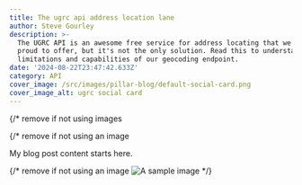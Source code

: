 ```yaml
---
title: The ugrc api address location lane
author: Steve Gourley
description: >-
  The UGRC API is an awesome free service for address locating that we are very
  proud to offer, but it's not the only solution. Read this to understand the
  limitations and capabilities of our geocoding endpoint.
date: '2024-08-22T23:47:42.633Z'
category: API
cover_image: /src/images/pillar-blog/default-social-card.png
cover_image_alt: ugrc social card
---
```


{/* remove if not using images

{/* remove if not using an image

My blog post content starts here.

{/* remove if not using an image
<Image src={myImage} loading="eager" alt="A sample image" /> */}
